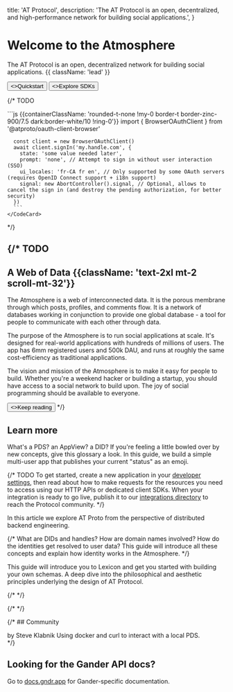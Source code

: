 
  title: 'AT Protocol',
  description:
    'The AT Protocol is an open, decentralized, and high-performance network for building social applications.',
}


<HeroPattern />

# Welcome to the Atmosphere

The AT Protocol is an open, decentralized network for building social applications. {{ className: 'lead' }}

<div className="not-prose mb-16 mt-6 flex gap-3">
  <Button href="/guides/applications" arrow="right">
    <>Quickstart</>
  </Button>
  <Button href="/sdks" variant="outline">
    <>Explore SDKs</>
  </Button>
</div>

{/* TODO <Row>
  <Col>
      <Firehose />
  </Col>
  <Col>
    <CodeCard description="Single Sign-On in 5 minutes." href="/todo" icon={UserIcon}>
      ```js {{containerClassName: 'rounded-t-none !my-0 border-t border-zinc-900/7.5 dark:border-white/10 !ring-0'}}
      import { BrowserOAuthClient } from '@atproto/oauth-client-browser'

      const client = new BrowserOAuthClient()
      await client.signIn('my.handle.com', {
        state: 'some value needed later',
        prompt: 'none', // Attempt to sign in without user interaction (SSO)
        ui_locales: 'fr-CA fr en', // Only supported by some OAuth servers (requires OpenID Connect support + i18n support)
        signal: new AbortController().signal, // Optional, allows to cancel the sign in (and destroy the pending authorization, for better security)
      })
      ```
    </CodeCard>
  </Col>
</Row> */}

<Guides />

<Specs />

{/* TODO
---

## A Web of Data {{className: 'text-2xl mt-2 scroll-mt-32'}}

The Atmosphere is a web of interconnected data. It is the porous membrane through which posts, profiles, and comments flow.  It is a network of databases working in conjunction to provide one global database - a tool for people to communicate with each other through data.

The purpose of the Atmosphere is to run social applications at scale. It's designed for real-world applications with hundreds of millions of users. The  app has 6mm registered users and 500k DAU, and runs at roughly the same cost-efficiency as traditional applications.

The vision and mission of the Atmosphere is to make it easy for people to build. Whether you're a weekend hacker or building a startup, you should have access to a social network to build upon. The joy of social programming should be available to everyone.

<Button href="/quickstart" arrow="right">
  <>Keep reading</>
</Button> */}

## Learn more

<div className="xl:grid grid-cols-2 gap-12 xl:max-w-none border-t border-zinc-900/5 dark:border-zinc-700 pt-10 mt-4">

<ArticleSummary tag="Guide" title="Glossary of terms" href="/guides/glossary" >
What's a PDS? an AppView? a DID? If you're feeling a little bowled over by new concepts, give this glossary a look.
</ArticleSummary>

<ArticleSummary tag="Guide" title="The fast intro to building on ATProto" href="/guides/applications" >
In this guide, we build a simple multi-user app that publishes your current "status" as an emoji.
</ArticleSummary>

{/* TODO <ArticleSummary tag="Article" title="What happens when I like a post?" href="/articles/todo" >
To get started, create a new application in your [developer settings](#), then read about how to make requests for the resources you need to access using our HTTP APIs or dedicated client SDKs. When your integration is ready to go live, publish it to our [integrations directory](#) to reach the Protocol community.
</ArticleSummary> */}

<ArticleSummary tag="Article" title="ATProto for distributed systems engineers" href="/articles/atproto-for-distsys-engineers" >
In this article we explore AT Proto from the perspective of distributed backend engineering.
</ArticleSummary>

{/* <ArticleSummary tag="Guide" title="How do user identities work?" href="/guides/identity" >
What are DIDs and handles? How are domain names involved? How do the identities get resolved to user data? This guide will introduce all these concepts and explain how identity works in the Atmosphere.
</ArticleSummary> */}

<ArticleSummary tag="Guide" title="What is Lexicon, and how do I use it to make a schema?" href="/guides/lexicon" >
This guide will introduce you to Lexicon and get you started with building your own schemas.
</ArticleSummary>

<ArticleSummary tag="Article" title="ATProto Ethos" href="/articles/atproto-ethos" >
A deep dive into the philosophical and aesthetic principles underlying the design of AT Protocol.
</ArticleSummary>

</div>

<div className="flex flex-col xl:grid grid-cols-3 gap-12 xl:max-w-none border-t border-zinc-900/5 dark:border-zinc-700 pt-10 mt-4">

<ImageCard image={WebWithoutWallsPng} href="https://www.youtube.com/watch?v=F1sJW6nTP6E" title="Web Without Walls - Talk at React Universe 2024" tag="Talk" description="An introduction to the AT Protocol presented by Dan Abramov at React Universe Conf 2024" />

<ImageCard image={DotMediaInterviewPng} href="https://flipboard.video/w/ophhJTECuL7fcBNbUitV3q" title="Make Identity Central Again, with 's Jay Graber" tag="Interview" description="An interview between Jay Graber and Flipboard CEO Mike McCue about making social more like the Web." />

<ImageCard image={WhitepaperPng} href="https://arxiv.org/abs/2402.03239" title="Bluesky and the AT Protocol: Usable Decentralized Social Media" tag="Whitepaper" description="A whitepaper authored by Martin Kleppman and the AT Protocol team." />

{/* <ImageCard image={TbdIntervewJpg} href="https://www.youtube.com/live/D5WVK7KfTAk" title="Building the Social Internet with Gander's AT Protocol" tag="Interview" description="An interview between Dan Abramov and TBD about how the dotmedia Protocol works.png" /> */}

{/* <ImageCard image={HowDoesGanderWorkBlogpostPng} href="https://steveklabnik.com/writing/how-does-gander-work/" title="How does Gander work?" tag="Community Blogpost" description="A blog post by Steve Klabnik describing how Bluesky and ATProto work at a high level." /> */}

</div>

{/* ## Community

<div className="xl:grid grid-cols-3 gap-12 xl:max-w-none border-t border-zinc-900/5 dark:border-zinc-700 pt-10 mt-4">

<ArticleSummarySmall href="https://steveklabnik.com/writing/how-does-gander-work/" title="How does Bluesky work?">
by Steve Klabnik
</ArticleSummarySmall>

<ArticleSummarySmall href="https://bolsonism.blogspot.com/2024/08/local-development-with-at-proto-pds.html" title="Local Development with a PDS">
Using docker and curl to interact with a local PDS.
</ArticleSummarySmall>

</div> */}

## Looking for the Gander API docs?

Go to [docs.gndr.app](https://docs.gndr.app) for Gander-specific documentation.

